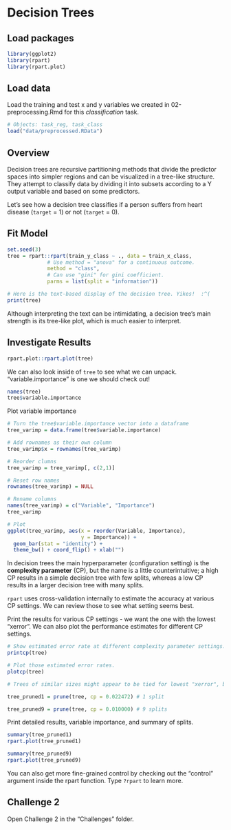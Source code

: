 # Decision Trees

## Load packages

```r
library(ggplot2)
library(rpart)
library(rpart.plot)
```

## Load data 

Load the training and test x and y variables we created in 02-preprocessing.Rmd for this *classification* task. 

```r
# Objects: task_reg, task_class
load("data/preprocessed.RData")
```

## Overview

Decision trees are recursive partitioning methods that divide the predictor spaces into simpler regions and can be visualized in a tree-like structure. They attempt to classify data by dividing it into subsets according to a Y output variable and based on some predictors.  

Let's see how a decision tree classifies if a person suffers from heart disease (`target` = 1) or not (`target` = 0).

## Fit Model

```r
set.seed(3)
tree = rpart::rpart(train_y_class ~ ., data = train_x_class,
             # Use method = "anova" for a continuous outcome.
             method = "class",
             # Can use "gini" for gini coefficient.
             parms = list(split = "information")) 

# Here is the text-based display of the decision tree. Yikes!  :^( 
print(tree)
```

Although interpreting the text can be intimidating, a decision tree's main strength is its tree-like plot, which is much easier to interpret.

## Investigate Results

```r
rpart.plot::rpart.plot(tree) 
```

We can also look inside of `tree` to see what we can unpack. "variable.importance" is one we should check out! 

```r
names(tree)
tree$variable.importance
```

Plot variable importance

```r
# Turn the tree$variable.importance vector into a dataframe
tree_varimp = data.frame(tree$variable.importance)

# Add rownames as their own column
tree_varimp$x = rownames(tree_varimp) 

# Reorder clumns
tree_varimp = tree_varimp[, c(2,1)]

# Reset row names
rownames(tree_varimp) = NULL 

# Rename columns
names(tree_varimp) = c("Variable", "Importance") 
tree_varimp

# Plot
ggplot(tree_varimp, aes(x = reorder(Variable, Importance), 
                        y = Importance)) + 
  geom_bar(stat = "identity") + 
  theme_bw() + coord_flip() + xlab("")
```

In decision trees the main hyperparameter (configuration setting) is the **complexity parameter** (CP), but the name is a little counterintuitive; a high CP results in a simple decision tree with few splits, whereas a low CP results in a larger decision tree with many splits.  

`rpart` uses cross-validation internally to estimate the accuracy at various CP settings. We can review those to see what setting seems best.  

Print the results for various CP settings - we want the one with the lowest "xerror". We can also plot the performance estimates for different CP settings. 

```r
# Show estimated error rate at different complexity parameter settings.
printcp(tree)

# Plot those estimated error rates.
plotcp(tree)

# Trees of similar sizes might appear to be tied for lowest "xerror", but a tree with fewer splits might be easier to interpret. 

tree_pruned1 = prune(tree, cp = 0.022472) # 1 split

tree_pruned9 = prune(tree, cp = 0.010000) # 9 splits
```

Print detailed results, variable importance, and summary of splits.

```r
summary(tree_pruned1) 
rpart.plot(tree_pruned1)
```
```r
summary(tree_pruned9) 
rpart.plot(tree_pruned9)
```

You can also get more fine-grained control by checking out the "control" argument inside the rpart function. Type `?rpart` to learn more.  

## Challenge 2
Open Challenge 2 in the "Challenges" folder. 
